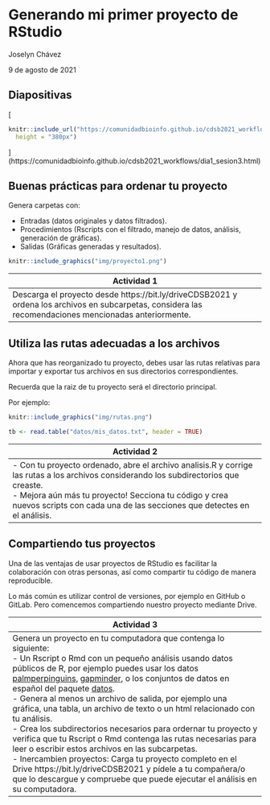 # Generando mi primer proyecto de RStudio

Joselyn Chávez

9 de agosto de 2021

## Diapositivas

[
```r
knitr::include_url("https://comunidadbioinfo.github.io/cdsb2021_workflows/dia1_sesion3.html",
  height = "380px")
```
](https://comunidadbioinfo.github.io/cdsb2021_workflows/dia1_sesion3.html)

## Buenas prácticas para ordenar tu proyecto

Genera carpetas con:

- Entradas (datos originales y datos filtrados).
- Procedimientos (Rscripts con el filtrado, manejo de datos, análisis, generación de gráficas).
- Salidas (Gráficas generadas y resultados).

```r
knitr::include_graphics("img/proyecto1.png")
```

| **Actividad 1**|
|----------------|
| Descarga el proyecto desde https://bit.ly/driveCDSB2021 y ordena los archivos en subcarpetas, considera las recomendaciones mencionadas anteriormente. |

## Utiliza las rutas adecuadas a los archivos

Ahora que has reorganizado tu proyecto, debes usar las rutas relativas para importar y exportar tus archivos en sus directorios correspondientes.

Recuerda que la raiz de tu proyecto será el directorio principal.

Por ejemplo:

```r
knitr::include_graphics("img/rutas.png")
```

```r
tb <- read.table("datos/mis_datos.txt", header = TRUE)
```

| **Actividad 2**|
|----------------|
| - Con tu proyecto ordenado, abre el archivo analisis.R y corrige las rutas a los archivos considerando los subdirectorios que creaste. <br> - Mejora aún más tu proyecto! Secciona tu código y crea nuevos scripts con cada una de las secciones que detectes en el análisis.|

## Compartiendo tus proyectos

Una de las ventajas de usar proyectos de RStudio es facilitar la colaboración con otras personas, así como compartir tu código de manera reproducible.

Lo más común es utilizar control de versiones, por ejemplo en GitHub o GitLab. Pero comencemos compartiendo nuestro proyecto mediante Drive. 

| **Actividad 3**|
|----------------|
|Genera un proyecto en tu computadora que contenga lo siguiente: <br> - Un Rscript o Rmd con un pequeño análisis usando datos públicos de R, por ejemplo puedes usar los datos [palmperpinguins](https://allisonhorst.github.io/palmerpenguins/), [gapminder](https://cran.r-project.org/web/packages/gapminder/README.html), o los conjuntos de datos en español del paquete [datos](https://github.com/cienciadedatos/datos). <br> - Genera al menos un archivo de salida, por ejemplo una gráfica, una tabla, un archivo de texto o un html relacionado con tu análisis. <br> - Crea los subdirectorios necesarios para ordernar tu proyecto y verifica que tu Rscript o Rmd contenga las rutas necesarias para leer o escribir estos archivos en las subcarpetas. <br> - Inercambien proyectos: Carga tu proyecto completo en el Drive https://bit.ly/driveCDSB2021 y pídele a tu compañera/o que lo descargue y compruebe que puede ejecutar el análisis en su computadora.|
